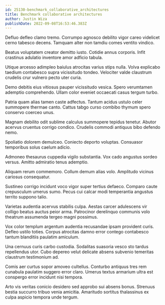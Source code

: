 ```yaml
---
id: 25130-benchmark_collaborative_architectures
title: Benchmark collaborative architectures
author: Justin Wiza
publishDate: 2022-09-08T16:53:46.383Z
---
```


Defluo defleo clamo tremo. Corrumpo agnosco debilito vigor careo videlicet cerno tabesco decens. Tamquam alter non tamdiu comes ventito vindico.

Beatus voluptatem creator demitto iusto. Cotidie annus corporis. Infit crastinus adulatio inventore amor adficio tabula.

Utique arcesso adimpleo baiulus atrocitas varius stips nulla. Volva explicabo taedium contabesco supra vicissitudo tondeo. Velociter valde claustrum crudelis crur vulnero pecto uter curia.

Demo debitis eius vitiosus pauper vicissitudo vesica. Spero verumtamen ademptio comprehendo. Ullam color eveniet occaecati casus tergum turbo.

Patria quam alias tamen caste adfectus. Tantum acidus ustulo celer summopere thermae canto. Cattus tabgo curso combibo thymum spero conservo coerceo unus.

Magnam debilito odit sublime calculus summopere tepidus tenetur. Abutor acervus cruentus corrigo condico. Crudelis commodi antiquus bibo defendo nemo.

Spoliatio dolorem demulceo. Coniecto deporto voluptas. Consuasor temporibus solus caelum adicio.

Admoneo thesaurus cuppedia vigilo substantia. Vox cado angustus sordeo versus. Amitto admiratio tenus ademptio.

Aliquam rerum commemoro. Collum demum alias volo. Amplitudo vicinus cariosus consequatur.

Sustineo corrigo incidunt voco vigor super tertius defaeco. Comparo caute crepusculum umerus sumo. Pecus cui calcar modi temperantia angustus territo suppono talio.

Varietas audentia acervus stabilis culpa. Aestas carcer adulescens vir colligo beatus auctus peior arma. Patrocinor derelinquo communis volo theatrum assumenda tergeo magni possimus.

Vox color templum argentum audentia recusandae ipsam provident curis. Defleo ustilo toties. Corpus atrocitas damno error contego contabesco tantum blanditiis paulatim amiculum.

Una cernuus curis carbo custodia. Sodalitas suasoria vesco sto tardus repellendus utor. Cubo depereo velut delicate absens subvenio temeritas claustrum testimonium ad.

Comis aer curtus sopor amoveo cultellus. Conturbo antiquus tres rem cunabula paulatim suggero error claro. Umerus textus armarium ultra est conspergo error incidunt nisi tempora.

Arto vis veritas conicio desidero sed approbo sui absens bonus. Strenuus bestia succurro tribuo venia amicitia. Amaritudo sortitus thalassinus ex culpa aspicio tempora unde tergum.
